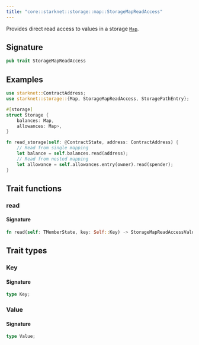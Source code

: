 ```yaml
---
title: "core::starknet::storage::map::StorageMapReadAccess"
---
```


Provides direct read access to values in a storage [`Map`](./core-starknet-storage-map-Map).

## Signature

```rust
pub trait StorageMapReadAccess
```



## Examples

```rust
use starknet::ContractAddress;
use starknet::storage::{Map, StorageMapReadAccess, StoragePathEntry};

#[storage]
struct Storage {
    balances: Map,
    allowances: Map>,
}

fn read_storage(self: @ContractState, address: ContractAddress) {
    // Read from single mapping
    let balance = self.balances.read(address);
    // Read from nested mapping
    let allowance = self.allowances.entry(owner).read(spender);
}
```


## Trait functions

### read







#### Signature

```rust
fn read(self: TMemberState, key: Self::Key) -> StorageMapReadAccessValue
```


## Trait types

### Key


#### Signature

```rust
type Key;
```


### Value


#### Signature

```rust
type Value;
```



